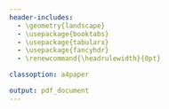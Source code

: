 ```yaml
---
header-includes:
  - \geometry{landscape}
  - \usepackage{booktabs}
  - \usepackage{tabularx}
  - \usepackage{fancyhdr}
  - \renewcommand{\headrulewidth}{0pt}

classoption: a4paper

output: pdf_document
---
```

\pagestyle{fancy}
\pagenumbering{gobble}

\lhead{\large \textbf{Draft of transparent lab workflow}}
\lfoot{A practical primer on transparent research workflows, ESCON 2018, Cologne, Germany}
\rfoot{Frederik Aust \& Dr. Johannes Breuer}



<!-- \begin{landscape} -->

<!-- \paperwidth=\pdfpageheight -->
<!-- \paperheight=\pdfpagewidth -->
<!-- \pdfpageheight=\paperheight -->
<!-- \pdfpagewidth=\paperwidth -->
<!-- \headwidth=\textheight -->

<!-- \begingroup  -->
<!-- \vsize=\textwidth -->
<!-- \hsize=\textheight -->

\begin{table}
\begin{tabularx}{\linewidth}{XXXXXX}
\toprule
 \textbf{What} & & \textbf{When} & \textbf{How} & & \textbf{License} \\
\hline
  & & & & & \\
  & & & & & \\
  & & & & & \\
  & & & & & \\
  & & & & & \\
  \midrule
  & & & & & \\
  & & & & & \\
  & & & & & \\
  & & & & & \\
  & & & & & \\
  \midrule
  & & & & & \\
  & & & & & \\
  & & & & & \\
  & & & & & \\
  & & & & & \\
  \midrule
  & & & & & \\
  & & & & & \\
  & & & & & \\
  & & & & & \\
  & & & & & \\
  \midrule
  & & & & & \\
  & & & & & \\
  & & & & & \\
  & & & & & \\
  & & & & & \\
  \midrule
  & & & & & \\
  & & & & & \\
  & & & & & \\
  & & & & & \\
  & & & & & \\
  \midrule
  & & & & & \\
  & & & & & \\
  & & & & & \\
  & & & & & \\
  & & & & & \\
\bottomrule
\end{tabularx}
\end{table}

<!-- \endgroup -->

<!-- \end{landscape} -->
